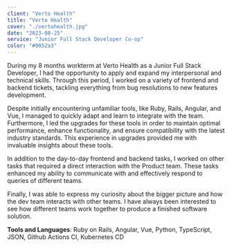 ```yaml
---
client: "Verto Health"
title: "Verto Health"
cover: "./vertohealth.jpg"
date: "2023-08-25"
service: "Junior Full Stack Developer Co-op"
color: "#0052a3"
---
```


During my 8 months workterm at Verto Health as a Junior Full Stack Developer, I had the opportunity to apply and expand my interpersonal and technical skills.
Through this period, I worked on a variety of frontend and backend tickets, tackling everything from bug resolutions to new features development.

Despite initially encountering unfamiliar tools, like Ruby, Rails, Angular, and Vue, I managed to quickly adapt and learn to integrate with the team.
Furthermore, I led the upgrades for these tools in order to maintain optimal performance, enhance functionality, and ensure compatibility with the latest industry standards.
This experience in upgrades provided me with invaluable insights about these tools.

In addition to the day-to-day frontend and backend tasks, I worked on other tasks that required a direct interaction with the Product team.
These tasks enhanced my ability to communicate with and effectively respond to queries of different teams.

Finally, I was able to express my curiosity about the bigger picture and how the dev team interacts with other teams.
I have always been interested to see how different teams work together to produce a finished software solution.

**Tools and Languages**: Ruby on Rails, Angular, Vue, Python, TypeScript, JSON, Github Actions CI, Kubernetes CD

